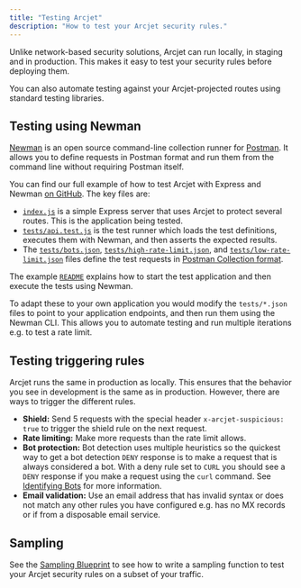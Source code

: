 ```yaml
---
title: "Testing Arcjet"
description: "How to test your Arcjet security rules."
---
```



Unlike network-based security solutions, Arcjet can run locally, in staging and
in production. This makes it easy to test your security rules before deploying
them.

You can also automate testing against your Arcjet-projected routes using
standard testing libraries.

## Testing using Newman

[Newman](https://github.com/postmanlabs/newman) is an open source command-line
collection runner for [Postman](https://www.postman.com/). It allows you to
define requests in Postman format and run them from the command line without
requiring Postman itself.

You can find our full example of how to test Arcjet with Express and Newman [on
GitHub](https://github.com/arcjet/arcjet-js/tree/main/examples/express-newman).
The key files are:

- [`index.js`](https://github.com/arcjet/arcjet-js/blob/main/examples/express-newman/index.js)
  is a simple Express server that uses Arcjet to protect several routes. This is
  the application being tested.
- [`tests/api.test.js`](https://github.com/arcjet/arcjet-js/blob/main/examples/express-newman/tests/api.test.js)
  is the test runner which loads the test definitions, executes them with
  Newman, and then asserts the expected results.
- The
  [`tests/bots.json`](https://github.com/arcjet/arcjet-js/blob/main/examples/express-newman/tests/bots.json),
  [`tests/high-rate-limit.json`](https://github.com/arcjet/arcjet-js/blob/main/examples/express-newman/tests/high-rate-limit.json),
  and
  [`tests/low-rate-limit.json`](https://github.com/arcjet/arcjet-js/blob/main/examples/express-newman/tests/low-rate-limit.json)
  files define the test requests in [Postman Collection
  format](https://learning.postman.com/collection-format/getting-started/overview/).

The example
[`README`](https://github.com/arcjet/arcjet-js/tree/main/examples/express-newman)
explains how to start the test application and then execute the tests using
Newman.

To adapt these to your own application you would modify the `tests/*.json` files
to point to your application endpoints, and then run them using the Newman CLI.
This allows you to automate testing and run multiple iterations e.g. to test a
rate limit.

## Testing triggering rules

Arcjet runs the same in production as locally. This ensures that the behavior
you see in development is the same as in production. However, there are ways to
trigger the different rules.

- **Shield:** Send 5 requests with the special header `x-arcjet-suspicious:
true` to trigger the shield rule on the next request.
- **Rate limiting:** Make more requests than the rate limit allows.
- **Bot protection:** Bot detection uses multiple heuristics so the quickest way
  to get a bot detection `DENY` response is to make a request that is always
  considered a bot. With a deny rule set to `CURL` you should see a `DENY`
  response if you make a request using the `curl` command. See [Identifying
  Bots](/bot-protection/identifying-bots) for more information.
- **Email validation:** Use an email address that has invalid syntax or does not
  match any other rules you have configured e.g. has no MX records or if from a
  disposable email service.

## Sampling

See the [Sampling Blueprint](/blueprints/sampling) to see how to write a
sampling function to test your Arcjet security rules on a subset of your
traffic.

<Comments />
